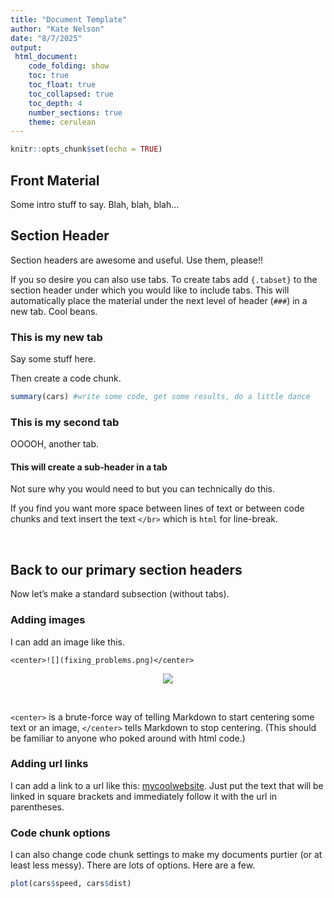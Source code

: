 ```yaml
---
title: "Document Template"
author: "Kate Nelson"
date: "8/7/2025"
output: 
 html_document:
    code_folding: show
    toc: true
    toc_float: true
    toc_collapsed: true
    toc_depth: 4
    number_sections: true
    theme: cerulean
---
```


```r
knitr::opts_chunk$set(echo = TRUE)
```

## Front Material 

Some intro stuff to say. Blah, blah, blah...


## Section Header {.tabset}

Section headers are awesome and useful. Use them, please!!

If you so desire you can also use tabs. To create tabs add `{.tabset}` to the section header under which you would like to include tabs. This will automatically place the material under the next level of header (`###`) in a new tab. Cool beans.

### This is my new tab

Say some stuff here. 

Then create a code chunk.

```r

summary(cars) #write some code, get some results, do a little dance

```


### This is my second tab

OOOOH, another tab.


#### This will create a sub-header in a tab

Not sure why you would need to but you can technically do this.

If you find you want more space between lines of text or between code chunks and text insert the text `</br>` which is `html` for line-break.

</br> 


## Back to our primary section headers

Now let's make  a standard subsection (without tabs).


### Adding images

I can add an image like this.

`<center>![](fixing_problems.png)</center>`

<center>![](fixing_problems.png)</center>

</br>

`<center>` is a brute-force way of telling Markdown to start centering some text or an image, `</center>` tells Markdown to stop centering. (This should be familiar to anyone who poked around with html code.) 

### Adding url links

I can add a link to a url like this: [mycoolwebsite](https://www.ruralityindex.com). Just put the text that will be linked in square brackets and immediately follow it with the url in parentheses.

### Code chunk options

I can also change code chunk settings to make my documents purtier (or at least less messy). There are lots of options. Here are a few.

```r

plot(cars$speed, cars$dist)

```